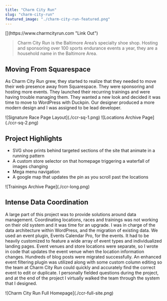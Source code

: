 ```yaml
---
title: "Charm City Run"
slug: "charm-city-run"
featured_image: "./charm-city-run-featured.png"
---
```


<div className="intro-link">
    [<i className="fa-solid fa-square-arrow-up-right"></i>](https://www.charmcityrun.com "Link Out")
</div>


> Charm City Run is the Baltimore Area’s specialty shoe shop. Hosting and sponsoring over 100 sports endurance events a year, they are a household name in the Baltimore Area.

## Moving From Squarespace
As Charm City Run grew, they started to realize that they needed to move their web presence away from Squarespace. They were sponsoring and hosting more events. They launched their recurring trainings and were having trouble managing them. They wanted a new look and decided it was time to move to WordPress with Duckpin. Our designer produced a more modern design and I was assigned to be lead developer. 

<div className="img--2-up">
    ![Signature Race Page Layout](./ccr-sq-1.png)
    ![Locations Archive Page](./ccr-sq-2.png)
</div>

## Project Highlights
- SVG shoe prints behind targeted sections of the site that animate in a running pattern
- A custom store selector on that homepage triggering a waterfall of images changing
- Mega menu navigation
- A google map that updates the pin as you scroll past the locations

<div className="img--1-up">
    ![Trainings Archive Page](./ccr-long.png)
</div>

## Intense Data Coordination
A large part of this project was to provide solutions around data management. Coordinating locations, races and trainings was not working on their old system and it was time for an upgrade. I was in charge of the data architecture within WordPress, and the migration of existing data. We used an event plugin, Events Calendar Pro, for the events. It had to be heavily customized to feature a wide array of event types and individualized landing pages. Event venues and store locations were separate, so I wrote in code that updates the event venue when the location information changes. Hundreds of blog posts were migrated successfully. An enhanced event filtering plugin was utilized along with some custom column editing so the team at Charm City Run could quickly and accurately find the correct event to edit or duplicate. I personally fielded questions during the project, and at the end of the project I virtually walked the team through the system that I designed.

<div className="img--1-up">
    ![Charm City Run Full Homepage](./ccr-full-site.png)
</div>